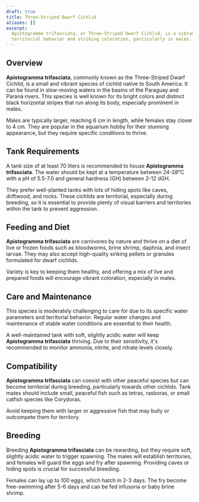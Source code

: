```yaml
---
draft: true
title: Three-Striped Dwarf Cichlid
aliases: []
excerpt:
  Apistogramma trifasciata, or Three-Striped Dwarf Cichlid, is a vibrant, small cichlid species known for its
  territorial behavior and striking coloration, particularly in males.
---
```


## Overview

**Apistogramma trifasciata**, commonly known as the Three-Striped Dwarf Cichlid, is a small and vibrant species of
cichlid native to South America. It can be found in slow-moving waters in the basins of the Paraguay and Paraná rivers.
This species is well known for its bright colors and distinct black horizontal stripes that run along its body,
especially prominent in males.

Males are typically larger, reaching 6 cm in length, while females stay closer to 4 cm. They are popular in the aquarium
hobby for their stunning appearance, but they require specific conditions to thrive.

## Tank Requirements

A tank size of at least 70 liters is recommended to house **Apistogramma trifasciata**. The water should be kept at a
temperature between 24-28°C with a pH of 5.5-7.0 and general hardness (GH) between 2-12 dGH.

They prefer well-planted tanks with lots of hiding spots like caves, driftwood, and rocks. These cichlids are
territorial, especially during breeding, so it is essential to provide plenty of visual barriers and territories within
the tank to prevent aggression.

## Feeding and Diet

**Apistogramma trifasciata** are carnivores by nature and thrive on a diet of live or frozen foods such as bloodworms,
brine shrimp, daphnia, and insect larvae. They may also accept high-quality sinking pellets or granules formulated for
dwarf cichlids.

Variety is key to keeping them healthy, and offering a mix of live and prepared foods will encourage vibrant coloration,
especially in males.

## Care and Maintenance

This species is moderately challenging to care for due to its specific water parameters and territorial behavior.
Regular water changes and maintenance of stable water conditions are essential to their health.

A well-maintained tank with soft, slightly acidic water will keep **Apistogramma trifasciata** thriving. Due to their
sensitivity, it's recommended to monitor ammonia, nitrite, and nitrate levels closely.

## Compatibility

**Apistogramma trifasciata** can coexist with other peaceful species but can become territorial during breeding,
particularly towards other cichlids. Tank mates should include small, peaceful fish such as tetras, rasboras, or small
catfish species like Corydoras.

Avoid keeping them with larger or aggressive fish that may bully or outcompete them for territory.

## Breeding

Breeding **Apistogramma trifasciata** can be rewarding, but they require soft, slightly acidic water to trigger
spawning. The males will establish territories, and females will guard the eggs and fry after spawning. Providing caves
or hiding spots is crucial for successful breeding.

Females can lay up to 100 eggs, which hatch in 2-3 days. The fry become free-swimming after 5-6 days and can be fed
infusoria or baby brine shrimp.

